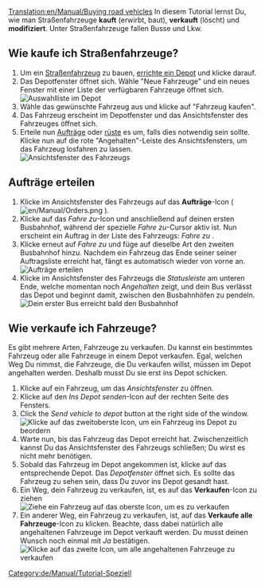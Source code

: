 [[Translation:en/Manual/Buying road vehicles]]
{{de/Manual/Tutorial/Tutorial}}
In diesem Tutorial lernst Du, wie man Straßenfahrzeuge '''kauft''' (erwirbt, baut), '''verkauft''' (löscht) und '''modifiziert'''. Unter Straßenfahrzeuge fallen Busse und Lkw.

== Wie kaufe ich Straßenfahrzeuge? ==
# Um ein [[de/Straßenfahrzeug|Straßenfahrzeug]] zu bauen, [[de/Manual/Fahrzeugdepots bauen|errichte ein Depot]] und klicke darauf.
# Das Depotfenster öffnet sich. Wähle "Neue Fahrzeuge" und ein neues Fenster mit einer Liste der verfügbaren Fahrzeuge öffnet sich.<br/>[[File:en/Manual/Tutorial bus 5.png|frame|none|Auswahlliste im Depot]]
# Wähle das gewünschte Fahrzeug aus und klicke auf "Fahrzeug kaufen".
# Das Fahrzeug erscheint im Depotfenster und das Ansichtsfenster des Fahrzeuges öffnet sich.
# Erteile nun [[de/Manual/Aufträge|Aufträge]] oder [[de/Manual/Umrüsten|rüste]] es um, falls dies notwendig sein sollte. Klicke nun auf die rote "Angehalten"-Leiste des Ansichtsfensters, um das Fahrzeug losfahren zu lassen.<br/>[[File:en/Manual/Stopped bus.png|frame|none|Ansichtsfenster des Fahrzeugs]]

== Aufträge erteilen ==
# Klicke im Ansichtsfenster des Fahrzeugs auf das '''Aufträge'''-Icon ( [[File:en/Manual/Orders.png]] ). 
# Klicke auf das ''Fahre zu''-Icon und anschließend auf deinen ersten Busbahnhof, während der spezielle ''Fahre zu''-Cursor aktiv ist. Nun erscheint ein Auftrag in der Liste des Fahrzeugs: ''Fahre zu <Name des Busbahnhofs>''.
# Klicke erneut auf ''Fahre zu'' und füge auf dieselbe Art den zweiten Busbahnhof hinzu. Nachdem ein Fahrzeug das Ende seiner seiner Auftragsliste erreicht hat, fängt es automatisch wieder von vorne an.<br/>[[File:en/Manual/Tutorial bus 6.png|frame|none|Aufträge erteilen]]
# Klicke im Ansichtsfenster des Fahrzeugs die ''Statusleiste'' am unteren Ende, welche momentan noch ''Angehalten'' zeigt, und dein Bus verlässt das Depot und beginnt damit, zwischen den Busbahnhöfen zu pendeln.<br/>[[File:en/Manual/Tutorial bus 7.png|frame|none|Dein erster Bus erreicht bald den Busbahnhof]]

== Wie verkaufe ich Fahrzeuge? ==
Es gibt mehrere Arten, Fahrzeuge zu verkaufen. Du kannst ein bestimmtes Fahrzeug oder alle Fahrzeuge in einem Depot verkaufen. Egal, welchen Weg Du nimmst, die Fahrzeuge, die Du verkaufen willst, müssen im Depot angehalten werden. Deshalb musst Du sie erst ins Depot schicken.

# Klicke auf ein Fahrzeug, um das ''Ansichtsfenster'' zu öffnen.
# Klicke auf den ''Ins Depot senden''-Icon auf der rechten Seite des Fensters.
# Click the ''Send vehicle to depot'' button at the right side of the window.<br/>[[File:en/Manual/Buying-road-vehicles-6.png|none|frame|Klicke auf das zweitoberste Icon, um ein Fahrzeug ins Depot zu beordern]]
# Warte nun, bis das Fahrzeug das Depot erreicht hat. Zwischenzeitlich kannst Du das Ansichtsfenster des Fahrzeugs schließen; Du wirst es nicht mehr benötigen.
# Sobald das Fahrzeug im Depot angekommen ist, klicke auf das entsprechende Depot. Das ''Depotfenster'' öffnet sich. Es sollte das Fahrzeug zu sehen sein, dass Du zuvor ins Depot gesandt hast.
# Ein Weg, dein Fahrzeug zu verkaufen, ist, es auf das '''Verkaufen'''-Icon zu ziehen<br/>[[File:en/Manual/Buying-road-vehicles-7.png|none|frame|Ziehe ein Fahrzeug auf das oberste Icon, um es zu verkaufen]]
# Ein anderer Weg, ein Fahrzeug zu verkaufen, ist, auf das '''Verkaufe alle Fahrzeuge'''-Icon zu klicken. Beachte, dass dabei natürlich alle angehaltenen Fahrzeuge im Depot verkauft werden. Du musst deinen Wunsch noch einmal mit ''Ja'' bestätigen.<br/>[[File:en/Manual/Buying-road-vehicles-8.png|none|frame|Klicke auf das zweite Icon, um alle angehaltenen Fahrzeuge zu verkaufen]]

[[Category:de/Manual/Tutorial-Speziell]]